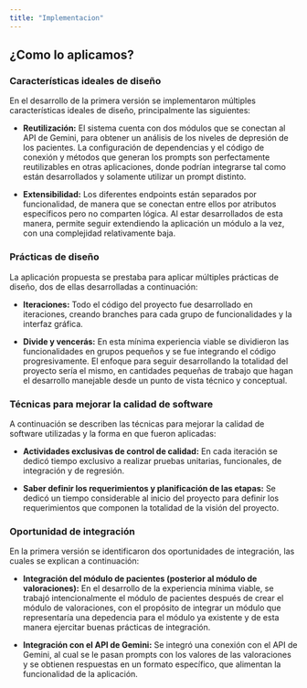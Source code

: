```yaml
---
title: "Implementacion"
---
```


## ¿Como lo aplicamos?

### Características ideales de diseño

En el desarrollo de la primera versión se implementaron múltiples características ideales de diseño, principalmente las siguientes:

- **Reutilización:** El sistema cuenta con dos módulos que se conectan al API de Gemini, para obtener un análisis de los niveles de depresión de los pacientes. La configuración de dependencias y el código de conexión y métodos que generan los prompts son perfectamente reutilizables en otras aplicaciones, donde podrían integrarse tal como están desarrollados y solamente utilizar un prompt distinto.

- **Extensibilidad:** Los diferentes endpoints están separados por funcionalidad, de manera que se conectan entre ellos por atributos específicos pero no comparten lógica. Al estar desarrollados de esta manera, permite seguir extendiendo la aplicación un módulo a la vez, con una complejidad relativamente baja.

### Prácticas de diseño

La aplicación propuesta se prestaba para aplicar múltiples prácticas de diseño, dos de ellas desarrolladas a continuación:

- **Iteraciones:** Todo el código del proyecto fue desarrollado en iteraciones, creando branches para cada grupo de funcionalidades y la interfaz gráfica.

- **Divide y vencerás:** En esta mínima experiencia viable se dividieron las funcionalidades en grupos pequeños y se fue integrando el código progresivamente. El enfoque para seguir desarrollando la totalidad del proyecto sería el mismo, en cantidades pequeñas de trabajo que hagan el desarrollo manejable desde un punto de vista técnico y conceptual.

### Técnicas para mejorar la calidad de software

A continuación se describen las técnicas para mejorar la calidad de software utilizadas y la forma en que fueron aplicadas:

- **Actividades exclusivas de control de calidad:** En cada iteración se dedicó tiempo exclusivo a realizar pruebas unitarias, funcionales, de integración y de regresión.

- **Saber definir los requerimientos y planificación de las etapas:** Se dedicó un tiempo considerable al inicio del proyecto para definir los requerimientos que componen la totalidad de la visión del proyecto.

### Oportunidad de integración

En la primera versión se identificaron dos oportunidades de integración, las cuales se explican a continuación:

- **Integración del módulo de pacientes (posterior al módulo de valoraciones):** En el desarrollo de la experiencia mínima viable, se trabajó intencionalmente el módulo de pacientes después de crear el módulo de valoraciones, con el propósito de integrar un módulo que representaría una depedencia para el módulo ya existente y de esta manera ejercitar buenas prácticas de integración.

- **Integración con el API de Gemini:** Se integró una conexión con el API de Gemini, al cual se le pasan prompts con los valores de las valoraciones y se obtienen respuestas en un formato específico, que alimentan la funcionalidad de la aplicación.
